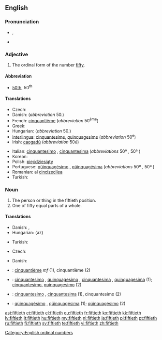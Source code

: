 ==English==

===Pronunciation===
* {{IPA|/ˈfɪftiəθ/}}, {{SAMPA|/"fIfti@T/}}
* {{hyphenation|fif|ti|eth}}

===Adjective===
{{en-adj|-}}

# The ordinal form of the number [[fifty]].

====Abbreviation====
* [[50th]], 50<sup>th</sup>

====Translations====
{{trans-top|the ordinal form of the number fifty}}
* Czech: {{t|cs|padesátý|m}}
* Danish: {{t|da|halvtredsindstyvende}} (''abbreviation'' 50.)
* French: [[cinquantième]] (''abbreviation'' 50<sup>ème</sup>)
* Greek: {{t|el|πεντηκοστός|tr=pentikostos}}
* Hungarian: {{t+|hu|ötvenedik}} (''abbreviation'' 50.)
* [[Interlingua]]: [[cinquantesime]], [[quinquagesime]] (''abbreviation'' 50<sup>e</sup>)
* Irish: [[caogadú]] (''abbreviation'' 50ú)
{{trans-mid}}
* Italian: [[cinquantesimo]] {{m}}, [[cinquantesima]] {{f}} (''abbreviations'' 50º {{m}}, 50ª {{f}})
* Korean: {{t|ko|쉰째|tr=swinjjae |sc=Kore}}
* Polish: [[pięćdziesiąty]] {{m}}
* Portuguese: [[qüinquagésimo]] {{m}}, [[qüinquagésima]] {{f}} (''abbreviations'' 50º {{m}}, 50ª {{f}})
* Romanian: al [[cincizecilea]] {{m}}
* Turkish: {{t|tr|ellinci}}
{{trans-bottom}}

===Noun===
{{en-noun}}

# The person or thing in the fiftieth position.
# One of fifty equal parts of a whole.

====Translations====
{{trans-top|the person or thing in the fiftieth position}}
* Danish: {{t|da|den halvtredsindstyvende|c}}, {{t|da|nr. halvtreds|c}}
* Hungarian: (az) {{t+|hu|ötvenedik}}
{{trans-mid}}
* Turkish: {{t|tr|ellinci}}
{{trans-bottom}}

{{trans-top|one of fifty equal parts of a whole}}
* Czech: {{t|cs|padesátina|f}}
{{trans-mid}}
* Danish: {{t|da|halvtredsindstyvendedel|c}}
{{trans-bottom}}

{{checktrans-top}}
* {{ttbc|fr}}: [[cinquantième]]  ''mf'' (1), cinquantième {{m}} (2)
* {{ttbc|ia}}: [[cinquantesimo]] {{m}}, [[quinquagesimo]] {{m}}, [[cinquantesima]] {{f}}, [[quinquagesima]] {{f}} (1); [[cinquantesimo]], [[quinquagesimo]] (2)
{{trans-mid}}
* {{ttbc|it}}: [[cinquantesimo]] {{m}}, [[cinquantesima]] {{f}} (1), cinquantesimo {{m}} (2)
* {{ttbc|pt}}: [[qüinquagésimo]] {{m}}, [[qüinquagésima]] {{f}} (1); [[qüinquagésimo]] {{m}} (2)
{{trans-bottom}}

[[Category:English ordinal numbers]]

[[ast:fiftieth]]
[[et:fiftieth]]
[[el:fiftieth]]
[[eu:fiftieth]]
[[fr:fiftieth]]
[[ko:fiftieth]]
[[kk:fiftieth]]
[[lv:fiftieth]]
[[lt:fiftieth]]
[[hu:fiftieth]]
[[my:fiftieth]]
[[nl:fiftieth]]
[[ja:fiftieth]]
[[pl:fiftieth]]
[[pt:fiftieth]]
[[ru:fiftieth]]
[[fi:fiftieth]]
[[sv:fiftieth]]
[[te:fiftieth]]
[[vi:fiftieth]]
[[zh:fiftieth]]